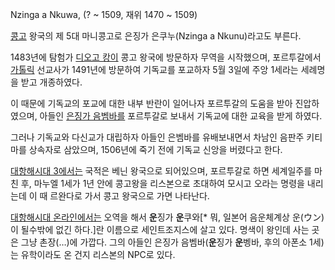 Nzinga a Nkuwa, (? ~ 1509, 재위 1470 ~ 1509)

[[콩고]] 왕국의 제 5대 마니콩고로 은징가 은쿠누(Nzinga a Nkunu)라고도 부른다.

1483년에 탐험가 [[디오고 캉]]이 콩고 왕국에 방문하자 무역을 시작했으며, 포르투갈에서 [[가톨릭]] 선교사가 1491년에 방문하여 기독교를 포교하자 5월 3일에 주앙 1세라는 세례명을 받고 개종하였다.

이 때문에 기독교의 포교에 대한 내부 반란이 일어나자 포르투갈의 도움을 받아 진압하였으며, 아들인 [[은징가 음벰바]]를 포르투갈로 보내서 기독교에 대한 교육을 받게 하였다.

그러나 기독교와 다신교가 대립하자 아들인 은벰바를 유배보내면서 차남인 음판주 키티마를 상속자로 삼았으며, 1506년에 죽기 전에 기독교 신앙을 버렸다고 한다.

[[대항해시대 3]]에서는 국적은 베닌 왕국으로 되어있으며, 포르투갈로 하면 세계일주를 마친 후, 마누엘 1세가 1년 안에 콩고왕을 리스본으로 초대하여 모시고 오라는 명령을 내리는데 이 때 르완다로 가서 콩고 왕국으로 가면 나타난다.

[[대항해시대 온라인]]에서는 오역을 해서 '''운'''징가 '''운'''쿠와[* 뭐, 일본어 음운체계상 운(ウン)이 될수밖에 없긴 하다.]란 이름으로 세인트조지스에 살고 있다. 명색이 왕인데 사는 곳은 그냥 촌장(…)에 가깝다. 그의 아들인 은징가 음벰바('''운'''징가 '''운'''벵바, 후의 아폰소 1세)는 유학이라도 온 건지 리스본의 NPC로 있다.
